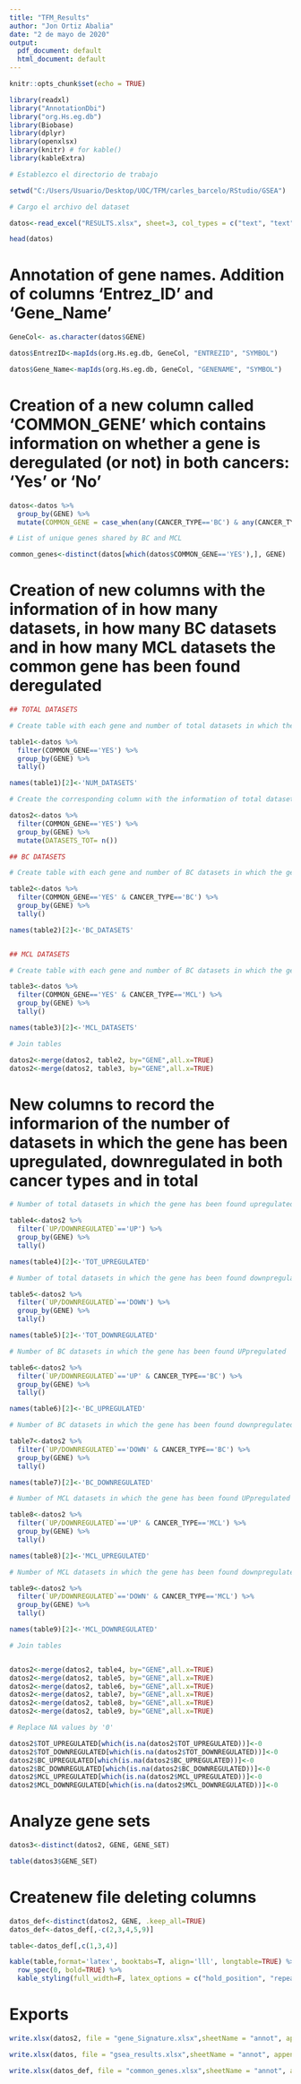 ---
title: "TFM_Results"
author: "Jon Ortiz Abalia"
date: "2 de mayo de 2020"
output:
  pdf_document: default
  html_document: default
---

```{r setup, include=FALSE}
knitr::opts_chunk$set(echo = TRUE)

library(readxl)
library("AnnotationDbi")
library("org.Hs.eg.db")
library(Biobase)
library(dplyr)
library(openxlsx)
library(knitr) # for kable()
library(kableExtra)
```

```{r}
# Establezco el directorio de trabajo

setwd("C:/Users/Usuario/Desktop/UOC/TFM/carles_barcelo/RStudio/GSEA")

# Cargo el archivo del dataset

datos<-read_excel("RESULTS.xlsx", sheet=3, col_types = c("text", "text","text","text","text","numeric"))

head(datos)
```

# Annotation of gene names. Addition of columns 'Entrez_ID' and 'Gene_Name' 

```{r}

GeneCol<- as.character(datos$GENE)

datos$EntrezID<-mapIds(org.Hs.eg.db, GeneCol, "ENTREZID", "SYMBOL")

datos$Gene_Name<-mapIds(org.Hs.eg.db, GeneCol, "GENENAME", "SYMBOL")


```

# Creation of a new column called 'COMMON_GENE' which contains information on whether a gene is deregulated (or not) in both cancers: 'Yes' or 'No' 


```{r}

datos<-datos %>% 
  group_by(GENE) %>%
  mutate(COMMON_GENE = case_when(any(CANCER_TYPE=='BC') & any(CANCER_TYPE=='MCL') ~ "YES", TRUE ~ "NO"))

# List of unique genes shared by BC and MCL

common_genes<-distinct(datos[which(datos$COMMON_GENE=='YES'),], GENE)


```

# Creation of new columns with the information of in how many datasets, in how many BC datasets and in how many MCL datasets the common gene has been found deregulated


```{r}

## TOTAL DATASETS

# Create table with each gene and number of total datasets in which the gene has been found deregulated

table1<-datos %>% 
  filter(COMMON_GENE=='YES') %>% 
  group_by(GENE) %>%
  tally()

names(table1)[2]<-'NUM_DATASETS'

# Create the corresponding column with the information of total datasets

datos2<-datos %>% 
  filter(COMMON_GENE=='YES') %>% 
  group_by(GENE) %>%
  mutate(DATASETS_TOT= n())

## BC DATASETS

# Create table with each gene and number of BC datasets in which the gene has been found deregulated

table2<-datos %>% 
  filter(COMMON_GENE=='YES' & CANCER_TYPE=='BC') %>% 
  group_by(GENE) %>%
  tally()

names(table2)[2]<-'BC_DATASETS'


## MCL DATASETS

# Create table with each gene and number of BC datasets in which the gene has been found deregulated

table3<-datos %>% 
  filter(COMMON_GENE=='YES' & CANCER_TYPE=='MCL') %>% 
  group_by(GENE) %>%
  tally()

names(table3)[2]<-'MCL_DATASETS'

# Join tables

datos2<-merge(datos2, table2, by="GENE",all.x=TRUE)
datos2<-merge(datos2, table3, by="GENE",all.x=TRUE)

```

# New columns to record the informarion of the number of datasets in which the gene has been upregulated, downregulated in both cancer types and in total


```{r}

# Number of total datasets in which the gene has been found upregulated

table4<-datos2 %>% 
  filter(`UP/DOWNREGULATED`=='UP') %>%
  group_by(GENE) %>%
  tally()

names(table4)[2]<-'TOT_UPREGULATED'

# Number of total datasets in which the gene has been found downpregulated

table5<-datos2 %>% 
  filter(`UP/DOWNREGULATED`=='DOWN') %>%
  group_by(GENE) %>%
  tally()

names(table5)[2]<-'TOT_DOWNREGULATED'

# Number of BC datasets in which the gene has been found UPpregulated

table6<-datos2 %>% 
  filter(`UP/DOWNREGULATED`=='UP' & CANCER_TYPE=='BC') %>%
  group_by(GENE) %>%
  tally()

names(table6)[2]<-'BC_UPREGULATED'

# Number of BC datasets in which the gene has been found downpregulated

table7<-datos2 %>% 
  filter(`UP/DOWNREGULATED`=='DOWN' & CANCER_TYPE=='BC') %>%
  group_by(GENE) %>%
  tally()

names(table7)[2]<-'BC_DOWNREGULATED'

# Number of MCL datasets in which the gene has been found UPpregulated

table8<-datos2 %>% 
  filter(`UP/DOWNREGULATED`=='UP' & CANCER_TYPE=='MCL') %>%
  group_by(GENE) %>%
  tally()

names(table8)[2]<-'MCL_UPREGULATED'

# Number of MCL datasets in which the gene has been found downpregulated

table9<-datos2 %>% 
  filter(`UP/DOWNREGULATED`=='DOWN' & CANCER_TYPE=='MCL') %>%
  group_by(GENE) %>%
  tally()

names(table9)[2]<-'MCL_DOWNREGULATED'

# Join tables 


datos2<-merge(datos2, table4, by="GENE",all.x=TRUE)
datos2<-merge(datos2, table5, by="GENE",all.x=TRUE)
datos2<-merge(datos2, table6, by="GENE",all.x=TRUE)
datos2<-merge(datos2, table7, by="GENE",all.x=TRUE)
datos2<-merge(datos2, table8, by="GENE",all.x=TRUE)
datos2<-merge(datos2, table9, by="GENE",all.x=TRUE)

# Replace NA values by '0'

datos2$TOT_UPREGULATED[which(is.na(datos2$TOT_UPREGULATED))]<-0
datos2$TOT_DOWNREGULATED[which(is.na(datos2$TOT_DOWNREGULATED))]<-0
datos2$BC_UPREGULATED[which(is.na(datos2$BC_UPREGULATED))]<-0
datos2$BC_DOWNREGULATED[which(is.na(datos2$BC_DOWNREGULATED))]<-0
datos2$MCL_UPREGULATED[which(is.na(datos2$MCL_UPREGULATED))]<-0
datos2$MCL_DOWNREGULATED[which(is.na(datos2$MCL_DOWNREGULATED))]<-0


```

# Analyze gene sets


```{r}

datos3<-distinct(datos2, GENE, GENE_SET)

table(datos3$GENE_SET)

```

# Createnew file deleting columns

\newpage

```{r echo=FALSE}

datos_def<-distinct(datos2, GENE, .keep_all=TRUE)
datos_def<-datos_def[,-c(2,3,4,5,9)]

table<-datos_def[,c(1,3,4)]

kable(table,format='latex', booktabs=T, align='lll', longtable=TRUE) %>%
  row_spec(0, bold=TRUE) %>%
  kable_styling(full_width=F, latex_options = c("hold_position", "repeat_header"))


```

# Exports

```{r}
write.xlsx(datos2, file = "gene_Signature.xlsx",sheetName = "annot", append = FALSE)

write.xlsx(datos, file = "gsea_results.xlsx",sheetName = "annot", append = FALSE)

write.xlsx(datos_def, file = "common_genes.xlsx",sheetName = "annot", append = FALSE)


```




